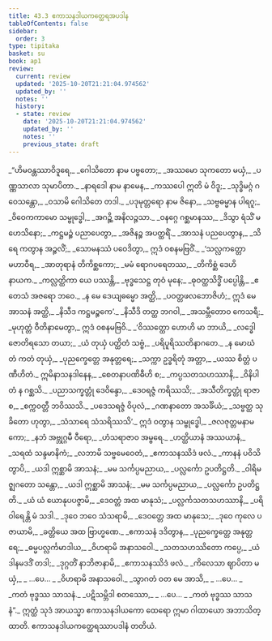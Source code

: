 ```yaml
---
title: 43.3 ဧကာသနဒါယကတ္ထေရအပဒါန
tableOfContents: false
sidebar:
  order: 3
type: tipitaka
basket: su
book: ap1
review:
  current: review
  updated: '2025-10-20T21:21:04.974562'
  updated_by: ''
  notes: ''
  history:
  - state: review
    date: '2025-10-20T21:21:04.974562'
    updated_by: ''
    notes: ''
    previous_state: draft
---
```



<DynamicBreadcrumb />


<ReviewStatus review={frontmatter.review} showDetails={true} />

<HypothesisAnnotation frontmatter={frontmatter} />

<Division number="36" book="ap1" e="ch" v="20" p="432">

<Paragraph number="5509" type="verses" book="ap1">
_“ဟိမဝန္တဿာဝိဒူရေ,_  
_ဂေါသိတော နာမ ပဗ္ဗတော;_  
_အဿမော သုကတော မယှံ,_  
_ပဏ္ဏသာလာ သုမာပိတာ._  

</Paragraph>

</Division>
<Division number="37" book="ap1" e="ch" v="20" p="432">

<Paragraph number="5510" type="verses" book="ap1">
_နာရဒေါ နာမ နာမေန,_  
_ကဿပေါ ဣတိ မံ ဝိဒူ;_  
_သုဒ္ဓိမဂ္ဂံ ဂဝေသန္တော,_  
_ဝသာမိ ဂေါသိတေ တဒါ._  

</Paragraph>

</Division>
<Division number="38" book="ap1" e="ch" v="20" p="432">

<Paragraph number="5511" type="verses" book="ap1">
_ပဒုမုတ္တရော နာမ ဇိနော,_  
_သဗ္ဗဓမ္မာန ပါရဂူ;_  
_ဝိဝေကကာမော သမ္ဗုဒ္ဓေါ,_  
_အဂဉ္ဆိ အနိလဉ္ဇသာ._  

</Paragraph>

</Division>
<Division number="39" book="ap1" e="ch" v="20" p="432">

<Paragraph number="5512" type="verses" book="ap1">
_ဝနဂ္ဂေ ဂစ္ဆမာနဿ,_  
_ဒိသွာ ရံသိံ မဟေသိနော;_  
_ကဋ္ဌမဉ္စံ ပညာပေတွာ,_  
_အဇိနဉ္စ အပတ္ထရိံ._  

</Paragraph>

</Division>
<Division number="40" book="ap1" e="ch" v="20" p="432">

<Paragraph number="5513" type="verses" book="ap1">
_အာသနံ ပညပေတွာန,_  
_သိရေ ကတွာန အဉ္ဇလိံ;_  
_သောမနဿံ ပဝေဒိတွာ,_  
ဣဒံ ဝစနမဗြဝိံ._  

</Paragraph>

</Division>
<Division number="41" book="ap1" e="ch" v="20" p="432">

<Paragraph number="5514" type="verses" book="ap1">
_‘သလ္လကတ္တော မဟာဝီရ,_  
_အာတုရာနံ တိကိစ္ဆကော;_  
_မမံ ရောဂပရေတဿ,_  
_တိကိစ္ဆံ ဒေဟိ နာယက._  

</Paragraph>

</Division>
<Division number="42" book="ap1" e="ch" v="20" p="432">

<Paragraph number="5515" type="verses" book="ap1">
_ကလ္လတ္ထိကာ ယေ ပဿန္တိ,_  
_ဗုဒ္ဓသေဋ္ဌ တုဝံ မုနေ;_  
_ဓုဝတ္ထသိဒ္ဓိံ ပပ္ပေါန္တိ,_  
_ဧတေသံ အဇရော ဘဝေ._  

</Paragraph>

</Division>
<Division number="43" book="ap1" e="ch" v="20" p="432">

<Paragraph number="5516" type="verses" book="ap1">
_န မေ ဒေယျဓမ္မော အတ္ထိ,_  
_ပဝတ္တဖလဘောဇိဟံ;_  
ဣဒံ မေ အာသနံ အတ္ထိ,_  
_နိသီဒ ကဋ္ဌမဉ္စကေ’._  

</Paragraph>

</Division>
<Division number="44" book="ap1" e="ch" v="20" p="432">

<Paragraph number="5517" type="verses" book="ap1">
_နိသီဒိ တတ္ထ ဘဂဝါ,_  
_အသမ္ဘီတောဝ ကေသရီ;_  
_မုဟုတ္တံ ဝီတိနာမေတွာ,_  
ဣဒံ ဝစနမဗြဝိ._  

</Paragraph>

</Division>
<Division number="45" book="ap1" e="ch" v="20" p="432">

<Paragraph number="5518" type="verses" book="ap1">
_‘ဝိဿတ္ထော ဟောဟိ မာ ဘာယိ,_  
_လဒ္ဓေါ ဇောတိရသော တယာ;_  
_ယံ တုယှံ ပတ္ထိတံ သဗ္ဗံ,_  
_ပရိပူရိဿတိနာဂတေ._  

</Paragraph>

</Division>
<Division number="46" book="ap1" e="ch" v="20" p="433">

<Paragraph number="5519" type="verses" book="ap1">
_န မောဃံ တံ ကတံ တုယှံ,_  
_ပုညက္ခေတ္တေ အနုတ္တရေ;_  
_သက္ကာ ဥဒ္ဓရိတုံ အတ္တာ,_  
_ယဿ စိတ္တံ ပဏီဟိတံ._  

</Paragraph>

</Division>
<Division number="47" book="ap1" e="ch" v="20" p="433">

<Paragraph number="5520" type="verses" book="ap1">
ဣမိနာသနဒါနေန,_  
_စေတနာပဏိဓီဟိ စ;_  
_ကပ္ပသတသဟဿာနိ,_  
_ဝိနိပါတံ န ဂစ္ဆသိ._  

</Paragraph>

</Division>
<Division number="48" book="ap1" e="ch" v="20" p="433">

<Paragraph number="5521" type="verses" book="ap1">
_ပညာသက္ခတ္တုံ ဒေဝိန္ဒော,_  
_ဒေဝရဇ္ဇံ ကရိဿသိ;_  
_အသီတိက္ခတ္တုံ ရာဇာ စ,_  
_စက္ကဝတ္တီ ဘဝိဿသိ._  

</Paragraph>

</Division>
<Division number="49" book="ap1" e="ch" v="20" p="433">

<Paragraph number="5522" type="verses" book="ap1">
_ပဒေသရဇ္ဇံ ဝိပုလံ,_  
_ဂဏနာတော အသင်္ခိယံ;_  
_သဗ္ဗတ္ထ သုခိတော ဟုတွာ,_  
_သံသာရေ သံသရိဿသိ’._  

</Paragraph>

</Division>
<Division number="50" book="ap1" e="ch" v="20" p="433">

<Paragraph number="5523" type="verses" book="ap1">
ဣဒံ ဝတွာန သမ္ဗုဒ္ဓေါ,_  
_ဇလဇုတ္တမနာမကော;_  
_နဘံ အဗ္ဘုဂ္ဂမီ ဝီရော,_  
_ဟံသရာဇာဝ အမ္ဗရေ._  

</Paragraph>

</Division>
<Division number="51" book="ap1" e="ch" v="20" p="433">

<Paragraph number="5524" type="verses" book="ap1">
_ဟတ္ထိယာနံ အဿယာနံ,_  
_သရထံ သန္ဒမာနိကံ;_  
_လဘာမိ သဗ္ဗမေဝေတံ,_  
_ဧကာသနဿိဒံ ဖလံ._  

</Paragraph>

</Division>
<Division number="52" book="ap1" e="ch" v="20" p="433">

<Paragraph number="5525" type="verses" book="ap1">
_ကာနနံ ပဝိသိတွာပိ,_  
_ယဒါ ဣစ္ဆာမိ အာသနံ;_  
_မမ သင်္ကပ္ပမညာယ,_  
_ပလ္လင်္ကော ဥပတိဋ္ဌတိ._  

</Paragraph>

</Division>
<Division number="53" book="ap1" e="ch" v="20" p="433">

<Paragraph number="5526" type="verses" book="ap1">
_ဝါရိမဇ္ဈဂတော သန္တော,_  
_ယဒါ ဣစ္ဆာမိ အာသနံ;_  
_မမ သင်္ကပ္ပမညာယ,_  
_ပလ္လင်္ကော ဥပတိဋ္ဌတိ._  

</Paragraph>

</Division>
<Division number="54" book="ap1" e="ch" v="20" p="433">

<Paragraph number="5527" type="verses" book="ap1">
_ယံ ယံ ယောနုပပဇ္ဇာမိ,_  
_ဒေဝတ္တံ အထ မာနုသံ;_  
_ပလ္လင်္ကသတသဟဿာနိ,_  
_ပရိဝါရေန္တိ မံ သဒါ._  

</Paragraph>

</Division>
<Division number="55" book="ap1" e="ch" v="20" p="433">

<Paragraph number="5528" type="verses" book="ap1">
_ဒုဝေ ဘဝေ သံသရာမိ,_  
_ဒေဝတ္တေ အထ မာနုသေ;_  
_ဒုဝေ ကုလေ ပဇာယာမိ,_  
_ခတ္တိယေ အထ ဗြာဟ္မဏေ._  

</Paragraph>

</Division>
<Division number="56" book="ap1" e="ch" v="20" p="433">

<Paragraph number="5529" type="verses" book="ap1">
_ဧကာသနံ ဒဒိတွာန,_  
_ပုညက္ခေတ္တေ အနုတ္တရေ;_  
_ဓမ္မပလ္လင်္ကမာဒါယ,_  
_ဝိဟရာမိ အနာသဝေါ._  

</Paragraph>

</Division>
<Division number="57" book="ap1" e="ch" v="20" p="433">

<Paragraph number="5530" type="verses" book="ap1">
_သတသဟဿိတော ကပ္ပေ,_  
_ယံ ဒါနမဒဒိံ တဒါ;_  
_ဒုဂ္ဂတိံ နာဘိဇာနာမိ,_  
_ဧကာသနဿိဒံ ဖလံ._  

</Paragraph>

</Division>
<Division number="58" book="ap1" e="ch" v="20" p="433">

<Paragraph number="5531" type="verses" book="ap1">
_ကိလေသာ ဈာပိတာ မယှံ,_  
_ …ပေ… _  
_ဝိဟရာမိ အနာသဝေါ._  

</Paragraph>

</Division>
<Division number="59" book="ap1" e="ch" v="20" p="434">

<Paragraph number="5532" type="verses" book="ap1">
_သွာဂတံ ဝတ မေ အာသိ,_  
_ …ပေ… _  
_ကတံ ဗုဒ္ဓဿ သာသနံ._  

</Paragraph>

</Division>
<Division number="60" book="ap1" e="ch" v="20" p="434">

<Paragraph number="5533" type="verses" book="ap1">
_ပဋိသမ္ဘိဒါ စတဿော,_  
_ …ပေ… _  
_ကတံ ဗုဒ္ဓဿ သာသနံ”._  

</Paragraph>

<Paragraph number="5534" book="ap1">
ဣတ္ထံ သုဒံ အာယသ္မာ ဧကာသနဒါယကော ထေရော ဣမာ ဂါထာယော အဘာသိတ္ထာတိ.

</Paragraph>
</Division>

<Paragraph number="5535" type="center" book="ap1">
ဧကာသနဒါယကတ္ထေရဿာပဒါနံ တတိယံ.
</Paragraph>